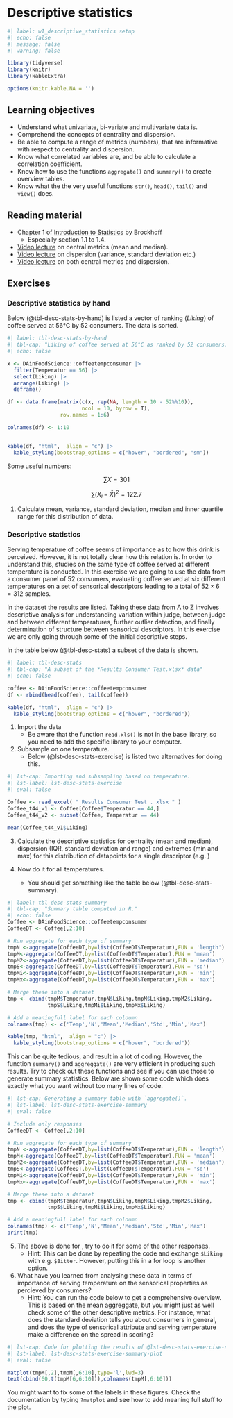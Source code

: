 # Descriptive statistics

```r
#| label: w1_descriptive_statistics setup
#| echo: false
#| message: false
#| warning: false

library(tidyverse)
library(knitr)
library(kableExtra)

options(knitr.kable.NA = '')

```

::: {.callout-tip}
## Learning objectives

* Understand what univariate, bi-variate and multivariate data is.
* Comprehend the concepts of centrality and dispersion.
* Be able to compute a range of metrics (numbers), that are informative with respect to centrality and dispersion.
* Know what correlated variables are, and be able to calculate a correlation coefficient.
* Know how to use the functions `aggregate()` and `summary()` to create overview tables.
* Know what the the very useful functions `str()`, `head()`, `tail()` and `view()` does.

:::

## Reading material

* Chapter 1 of [Introduction to Statistics](https://02402.compute.dtu.dk/enotes/book-IntroStatistics) by Brockhoff 
    * Especially section 1.1 to 1.4.
* [Video lecture](https://www.youtube.com/watch?v=kn83BA7cRNM) on central metrics (mean and median).
* [Video lecture](https://www.youtube.com/watch?v=R4yfNi_8Kqw) on dispersion (variance, standard deviation etc.)
* [Video lecture](https://www.youtube.com/watch?v=SzZ6GpcfoQY) on both central metrics and dispersion.

## Exercises

:::{.callout-exercise id=ex-descriptive-stats-by-hand}

### Descriptive statistics by hand

Below (@tbl-desc-stats-by-hand) is listed a vector of ranking (*Liking*) of coffee served at 56°C by 52 consumers. The data is sorted.

```r
#| label: tbl-desc-stats-by-hand
#| tbl-cap: "Liking of coffee served at 56°C as ranked by 52 consumers."
#| echo: false

x <- DAinFoodScience::coffeetempconsumer |>
  filter(Temperatur == 56) |>
  select(Liking) |>
  arrange(Liking) |>
  deframe()

df <- data.frame(matrix(c(x, rep(NA, length = 10 - 52%%10)), 
                        ncol = 10, byrow = T), 
                 row.names = 1:6)

colnames(df) <- 1:10


kable(df, "html",  align = "c") |>
  kable_styling(bootstrap_options = c("hover", "bordered", "sm"))

```

Some useful numbers: 

$$\sum{X} = 301$$ 

$$\sum{(X_i - \bar{X})^2} = 122.7$$

:::{.callout-task}

1. Calculate mean, variance, standard deviation, median and inner quartile range for this distribution of data.

:::

:::

:::{.callout-exercise id=ex-descriptive-stats}

### Descriptive statistics

Serving temperature of coffee seems of importance as to how this drink is perceived. However, it is not totally clear how this relation is. In order to understand this, studies on the same type of coffee served at different temperature is conducted. In this exercise we are going to use the data from a consumer panel of 52 consumers, evaluating coffee served at six different temperatures on a set of sensorical descriptors leading to a total of $52 \times 6 = 312$ samples. 

In the dataset \textit{Results Consumer Test.xlsx} the results are listed. Taking these data from A to Z involves descriptive analysis for understanding variation within judge, between judge and between different temperatures, further outlier detection, and finally determination of structure between sensorical descriptors. In this exercise we are only going through some of the initial descriptive steps. 

In the table below (@tbl-desc-stats) a subset of the data is shown. 

```r
#| label: tbl-desc-stats
#| tbl-cap: "A subset of the *Results Consumer Test.xlsx* data"
#| echo: false

coffee <- DAinFoodScience::coffeetempconsumer
df <- rbind(head(coffee), tail(coffee))

kable(df, "html",  align = "c") |>
  kable_styling(bootstrap_options = c("hover", "bordered"))

```

:::{.callout-task}

1. Import the data 
    * Be aware that the function `read.xls()` is not in the base library, so you need to add the specific library to your computer.
2. Subsample on one temperature.
    * Below (@lst-desc-stats-exercise) is listed two alternatives for doing this. 
:::

```r
#| lst-cap: Importing and subsampling based on temperature.
#| lst-label: lst-desc-stats-exercise
#| eval: false

Coffee <- read_excel( " Results Consumer Test . xlsx " )
Coffee_t44_v1 <- Coffee[Coffee$Temperatur == 44,]
Coffee_t44_v2 <- subset(Coffee, Temperatur == 44)

mean(Coffee_t44_v1$Liking)
```


::: {.callout-task}
3. Calculate the descriptive statistics for centrality (mean and median), dispersion (IQR, standard deviation and range) and extremes (min and max) for this distribution of datapoints for a single descriptor (e.g. \textit{Liking})

4. Now do it for all temperatures.
    * You should get something like the table below (@tbl-desc-stats-summary).

:::

```r
#| label: tbl-desc-stats-summary  
#| tbl-cap: "Summary table computed in R."
#| echo: false
Coffee <- DAinFoodScience::coffeetempconsumer
CoffeeDT <- Coffee[,2:10]

# Run aggregate for each type of summary
tmpN <-aggregate(CoffeeDT,by=list(CoffeeDT$Temperatur),FUN = 'length')
tmpM<-aggregate(CoffeeDT,by=list(CoffeeDT$Temperatur),FUN = 'mean')
tmpM2<-aggregate(CoffeeDT,by=list(CoffeeDT$Temperatur),FUN = 'median')
tmpS<-aggregate(CoffeeDT,by=list(CoffeeDT$Temperatur),FUN = 'sd')
tmpMi<-aggregate(CoffeeDT,by=list(CoffeeDT$Temperatur),FUN = 'min')
tmpMx<-aggregate(CoffeeDT,by=list(CoffeeDT$Temperatur),FUN = 'max')

# Merge these into a dataset
tmp <- cbind(tmpM$Temperatur,tmpN$Liking,tmpM$Liking,tmpM2$Liking,
             tmpS$Liking,tmpMi$Liking,tmpMx$Liking)

# Add a meaningfull label for each coloumn
colnames(tmp) <- c('Temp','N','Mean','Median','Std','Min','Max') 

kable(tmp, "html",  align = "c") |>
  kable_styling(bootstrap_options = c("hover", "bordered"))

```


This can be quite tedious, and result in a lot of coding. However, the function `summary()` and `aggreggate()` are very efficient in producing such results. Try to check out these functions and see if you can use those to generate summary statistics. Below are shown some code which does exactly what you want without too many lines of code.


```r
#| lst-cap: Generating a summary table with `aggregate()`.
#| lst-label: lst-desc-stats-exercise-summary
#| eval: false

# Include only responses
CoffeeDT <- Coffee[,2:10]

# Run aggregate for each type of summary
tmpN <-aggregate(CoffeeDT,by=list(CoffeeDT$Temperatur),FUN = 'length')
tmpM<-aggregate(CoffeeDT,by=list(CoffeeDT$Temperatur),FUN = 'mean')
tmpM2<-aggregate(CoffeeDT,by=list(CoffeeDT$Temperatur),FUN = 'median')
tmpS<-aggregate(CoffeeDT,by=list(CoffeeDT$Temperatur),FUN = 'sd')
tmpMi<-aggregate(CoffeeDT,by=list(CoffeeDT$Temperatur),FUN = 'min')
tmpMx<-aggregate(CoffeeDT,by=list(CoffeeDT$Temperatur),FUN = 'max')

# Merge these into a dataset
tmp <- cbind(tmpM$Temperatur,tmpN$Liking,tmpM$Liking,tmpM2$Liking,
             tmpS$Liking,tmpMi$Liking,tmpMx$Liking)

# Add a meaningfull label for each coloumn
colnames(tmp) <- c('Temp','N','Mean','Median','Std','Min','Max') 
print(tmp)

```

::: {.callout-task}

5. The above is done for \textit{Liking}, try to do it for some of the other responses. 
    * Hint: This can be done by repeating the code and exchange `$Liking` with e.g. `$Bitter`. However, putting this in a for loop is another option.

6. What have you learned from analysing these data in terms of importance of serving temperature on the sensorical properties as percieved by consumers? 
    * Hint: You can run the code below to get a comprehensive overview. This is based on the mean aggreggate, but you might just as well check some of the other descriptive metrics. For instance, what does the standard deviation tells you about consumers in general, and does the type of sensorical attribute and serving temperature make a difference on the spread in scoring? 

:::

```r
#| lst-cap: Code for plotting the results of @lst-desc-stats-exercise-summary.
#| lst-label: lst-desc-stats-exercise-summary-plot
#| eval: false

matplot(tmpM[,2],tmpM[,6:10],type='l',lwd=3)
text(cbind(60,t(tmpM[6,6:10])),colnames(tmpM[,6:10]))

```

You might want to fix some of the labels in these figures. Check the documentation by typing `?matplot` and see how to add meaning full stuff to the plot.

:::